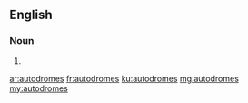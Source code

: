 ==English==

===Noun===
{{head|en|plural}}

# {{plural of|autodrome|lang=en}}

[[ar:autodromes]]
[[fr:autodromes]]
[[ku:autodromes]]
[[mg:autodromes]]
[[my:autodromes]]